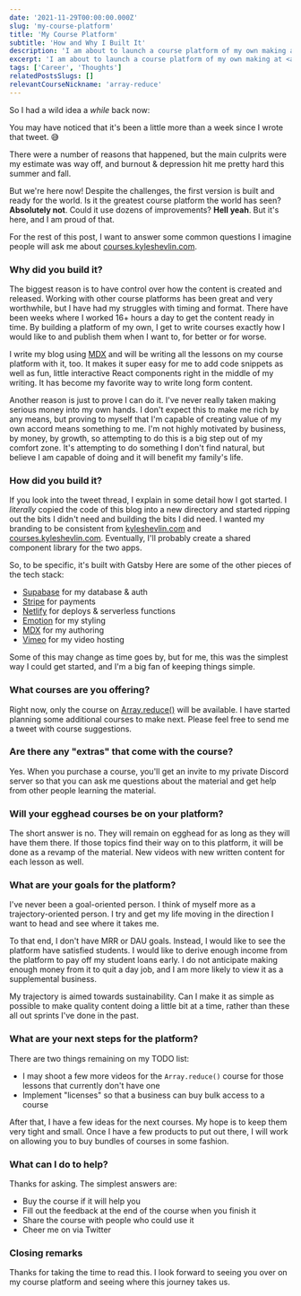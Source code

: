 ```yaml
---
date: '2021-11-29T00:00:00.000Z'
slug: 'my-course-platform'
title: 'My Course Platform'
subtitle: 'How and Why I Built It'
description: 'I am about to launch a course platform of my own making at https://courses.kyleshevlin.com. It is not fancy. But it is my own.'
excerpt: 'I am about to launch a course platform of my own making at <a href="https://courses.kyleshevlin.com">courses.kyleshevlin.com</a>. It is not fancy. But it is my own. Learn how and why I built it.'
tags: ['Career', 'Thoughts']
relatedPostsSlugs: []
relevantCourseNickname: 'array-reduce'
---
```



So I had a wild idea a _while_ back now:

<MyTweet />

You may have noticed that it's been a little more than a week since I wrote that tweet. 😅

There were a number of reasons that happened, but the main culprits were my estimate was way off, <Marker content="Classic." /> and burnout & depression hit me pretty hard this summer and fall. <Marker content="Shit happens. No need to hide that. Don't let it stop you permanently. Get help if you need it." />

But we're here now! Despite the challenges, the first version is built and ready for the world. Is it the greatest course platform the world has seen? **Absolutely not**. Could it use dozens of improvements? **Hell yeah**. But it's here, and I am proud of that.

For the rest of this post, I want to answer some common questions I imagine people will ask me about [courses.kyleshevlin.com](https://courses.kyleshevlin.com).

### Why did you build it?

The biggest reason is to have control over how the content is created and released. Working with other course platforms has been great and very worthwhile, but I have had my struggles with timing and format. There have been weeks where I worked 16+ hours a day to get the content ready in time. By building a platform of my own, I get to write courses exactly how I would like to and publish them when I want to, for better or for worse.

I write my blog using [MDX](https://mdxjs.com) and will be writing all the lessons on my course platform with it, too. It makes it super easy for me to add code snippets as well as fun, little interactive React components right in the middle of my writing. It has become my favorite way to write long form content.

Another reason is just to prove I can do it. I've never really taken making serious money into my own hands. I don't expect this to make me rich by any means, but proving to myself that I'm capable of creating value of my own accord means something to me. I'm not highly motivated by business, by money, by growth, so attempting to do this is a big step out of my comfort zone. It's attempting to do something I don't find natural, but believe I am capable of doing and it will benefit my family's life.

### How did you build it?

If you look into the tweet thread, I explain in some detail how I got started. I _literally_ copied the code of this blog into a new directory and started ripping out the bits I didn't need and building the bits I did need. I wanted my branding to be consistent from [kyleshevlin.com](/) and [courses.kyleshevlin.com](https://courses.kyleshevlin.com). Eventually, I'll probably create a shared component library for the two apps.

So, to be specific, it's built with Gatsby <Marker content="It's still on v2, ha. I have to find time to do the upgrade all the way to v4." /> Here are some of the other pieces of the tech stack:

- [Supabase](https://supabase.io) for my database & auth
- [Stripe](https://stripe.com) for payments
- [Netlify](https://netlify.com) for deploys & serverless functions
- [Emotion](https://emotion.sh/) for my styling
- [MDX](https://mdxjs.com) for my authoring
- [Vimeo](https://vimeo.com) for my video hosting

Some of this may change as time goes by, but for me, this was the simplest way I could get started, and I'm a big fan of keeping things simple.

### What courses are you offering?

Right now, only the course on [Array.reduce()](https://courses.kyleshevlin.com/courses/array-reduce) will be available. I have started planning some additional courses to make next. Please feel free to send me a tweet with course suggestions.

### Are there any "extras" that come with the course?

Yes. When you purchase a course, you'll get an invite to my private Discord server so that you can ask me questions about the material and get help from other people learning the material.

### Will your egghead courses be on your platform?

The short answer is no. They will remain on egghead for as long as they will have them there. If those topics find their way on to this platform, it will be done as a revamp of the material. New videos with new written content for each lesson as well.

### What are your goals for the platform?

I've never been a goal-oriented person. I think of myself more as a trajectory-oriented person. I try and get my life moving in the direction I want to head and see where it takes me.

To that end, I don't have MRR or DAU goals. Instead, I would like to see the platform have satisfied students. I would like to derive enough income from the platform to pay off my student loans early. I do not anticipate making enough money from it to quit a day job, and I am more likely to view it as a supplemental business.

My trajectory is aimed towards sustainability. Can I make it as simple as possible to make quality content doing a little bit at a time, rather than these all out sprints I've done in the past.

### What are your next steps for the platform?

There are two things remaining on my TODO list:

- I may shoot a few more videos for the `Array.reduce()` course for those lessons that currently don't have one
- Implement "licenses" so that a business can buy bulk access to a course

After that, I have a few ideas for the next courses. My hope is to keep them very tight and small. Once I have a few products to put out there, I will work on allowing you to buy bundles of courses in some fashion.

### What can I do to help?

Thanks for asking. The simplest answers are:

- Buy the course if it will help you
- Fill out the feedback at the end of the course when you finish it
- Share the course with people who could use it
- Cheer me on via Twitter

### Closing remarks

Thanks for taking the time to read this. I look forward to seeing you over on my course platform and seeing where this journey takes us.
